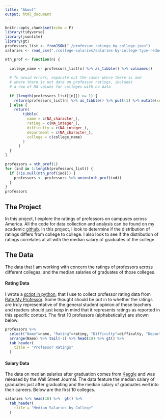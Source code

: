 ```yaml
---
title: "About"
output: html_document
---
```


```r
knitr::opts_chunk$set(echo = F)
library(tidyverse)
library(jsonlite)
library(gt)
professors_list <- fromJSON("./professor_ratings_by_college.json")
salaries <- read_csv("./college-salaries/salaries-by-college-type-reduced.csv")

nth_prof <- function(n) {
  
  college_name <- professors_list[n] %>% as_tibble() %>% colnames()
  
  # To avoid errors, separate out the cases where there is and 
  # where there is not data on professor ratings, includes
  # a row of NA values for colleges with no data
  
  if (length(professors_list[[n]]) >= 1) {
    return(professors_list[n] %>% as_tibble() %>% pull(1) %>% mutate(college = college_name))
  } else {
    return(
        tibble(
          name = c(NA_character_), 
          rating = c(NA_integer_), 
          difficulty = c(NA_integer_), 
          department = c(NA_character_), 
          college = c(college_name)
        )
      )
  }
}

professors = nth_prof(1)
for (ind in 1:length(professors_list)) {
  if (!is.null(nth_prof(ind))) {
    professors <- professors %>% union(nth_prof(ind))
  }
}
professors
```

## The Project
In this project, I explore the ratings of professors on campuses across America. All the code for data collection and analysis can be found
on my academic [github](https://github.com/jonah-harvard/college-scraping). In this project, I look to determine if the distribution of ratings differs from college to college. I also look to see if the distribution of ratings correlates at all with the median salary of graduates of the college.

## The Data
The data that I am working with concern the ratings of professors across different colleges, and the median salaries of graduates of those colleges.

#### Rating Data
I wrote a [script in python](https://github.com/jonah-harvard/college-scraping/blob/master/scrape_rate_my_professor.py),
that I use to collect professor rating data from [Rate My Professor](https://www.ratemyprofessors.com/). Some thought should be put in to whether 
the ratings are truly representative of the general student opinion of these teachers and readers should just keep in mind that it represents ratings as reported in this specific context. The first 10 professors (alphabetically) are shown below: 
```r
professors %>% 
  select("Name"=name, "Rating"=rating, "Difficulty"=difficulty, "Department" = department, "College" = college) %>% 
  arrange(Name) %>% tail(-1) %>% head(10) %>% gt() %>% 
  tab_header(
    title = "Professor Ratings"
  )
```

#### Salary Data
The data on median salaries after graduation comes from [Kaggle](https://www.kaggle.com/wsj/college-salaries) and was released by the Wall Street Journal. The data feature the median salary of graduates just after graduating and the median salary of graduates well into their careers. Below are the first 10 colleges.

```r
salaries %>% head(10) %>%  gt() %>% 
  tab_header(
    title = "Median Salaries by College"
  )
```



